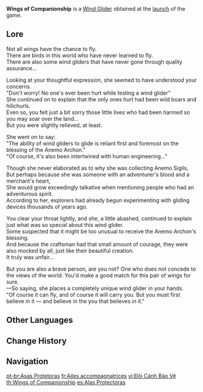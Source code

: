{{Item Infobox
|id           = 140002
|image        = <gallery>
Item Wings of Companionship.png|Icon
Wind Glider Wings of Companionship.png|Full
</gallery>
|type         = Wind Gliders
|rarity       = 4
|description  = A stylized wind glider upon which is inscribed the wish to soar together.
|source1      = [[Wings of Companionship (Event)|Mailed]] to all players as part of the [https://twitter.com/GenshinImpact/status/1302795298318610433 official launch].
}}
'''Wings of Companionship''' is a [[Wind Glider]] obtained at the [https://twitter.com/GenshinImpact/status/1302795298318610433 launch] of the game.

==Lore==
Not all wings have the chance to fly.<br />
There are birds in this world who have never learned to fly.<br />
There are also some wind gliders that have never gone through quality assurance...

Looking at your thoughtful expression, she seemed to have understood your concerns.<br />
"Don't worry! No one's ever been hurt while testing a wind glider"<br />
She continued on to explain that the only ones hurt had been wild boars and hilichurls.<br />
Even so, you felt just a bit sorry those little lives who had been harmed so you may soar over the land...<br />
But you were slightly relieved, at least.

She went on to say:<br />
"The ability of wind gliders to glide is reliant first and foremost on the blessing of the Anemo Archon."<br />
"Of course, it's also been intertwined with human engineering..."

Though she never elaborated as to why she was collecting Anemo Sigils,<br />
But perhaps because she was someone with an adventurer's blood and a merchant's heart,<br />
She would grow exceedingly talkative when mentioning people who had an adventurous spirit.<br />
According to her, explorers had already begun experimenting with gliding devices thousands of years ago.

You clear your throat lightly, and she, a little abashed, continued to explain just what was so special about this wind glider.<br />
Some suspected that it might be too unusual to receive the Anemo Archon's blessing.<br />
And because the craftsman had that small amount of courage, they were also mocked by all, just like their beautiful creation.<br />
It truly was unfair...

But you are also a brave person, are you not? One who does not concede to the views of the world. You'd make a good match for this pair of wings for sure.<br />
&mdash;So saying, she places a completely unique wind glider in your hands.<br />
"Of course it can fly, and of course it will carry you. But you must first believe in it &mdash; and believe in the you that believes in it."

==Other Languages==
{{Other Languages
|en      = Wings of Companionship
|zhs     = 守候之翼
|zhs_rm  = Shǒuhòu zhī Yì
|zht     = 守候之翼
|zht_rm  = Shǒuhòu zhī Yì
|zh_tl   = Wings of Keeping Watch
|ja      = 見守りの翼
|ja_rm   = Mimamori no Tsubasa
|ja_tl   = Wings of Keeping Watch
|ko      = 수호의 날개
|ko_rm   = Suho-ui Nalgae
|ko_tl   = Wings of Protection
|es      = Alas Protectoras
|es_tl   = Protective Wings
|fr      = Ailes accompagnatrices
|fr_tl   = Accompanying Wings
|ru      = Крылья дружбы
|ru_tl   = 
|th      = Wings of Companionship
|vi      = Đôi Cánh Bảo Vệ
|vi_tl   = 
|de      = Flügel der Kameradschaft
|de_tl   = Wings of Camaraderie
|id      = Wings of Companionship
|pt      = Asas Protetoras
|pt_tl   = Protective Wings
}}

==Change History==
{{Change History|1.0}}

==Navigation==
{{Dressing Room Navbox|type=glider}}

[[pt-br:Asas Protetoras]]
[[fr:Ailes accompagnatrices]]
[[vi:Đôi Cánh Bảo Vệ]]
[[th:Wings of Companionship]]
[[es:Alas Protectoras]]